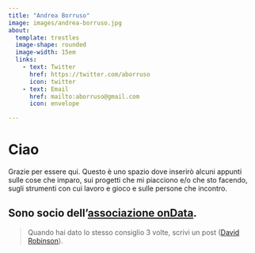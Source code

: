 ```yaml
---
title: "Andrea Borruso"
image: images/andrea-borruso.jpg
about:
  template: trestles
  image-shape: rounded
  image-width: 15em
  links:
    - text: Twitter
      href: https://twitter.com/aborruso
      icon: twitter
    - text: Email
      href: mailto:aborruso@gmail.com
      icon: envelope

---
```


# Ciao

Grazie per essere qui. Questo è uno spazio dove inserirò alcuni appunti sulle cose che imparo, sui progetti che mi piacciono e/o che sto facendo, sugli strumenti con cui lavoro e gioco e sulle persone che incontro.

Sono socio dell'[associazione onData](https://www.ondata.it/).
---

> Quando hai dato lo stesso consiglio 3 volte, scrivi un post ([David Robinson](https://twitter.com/drob/status/928447584712253440)).
